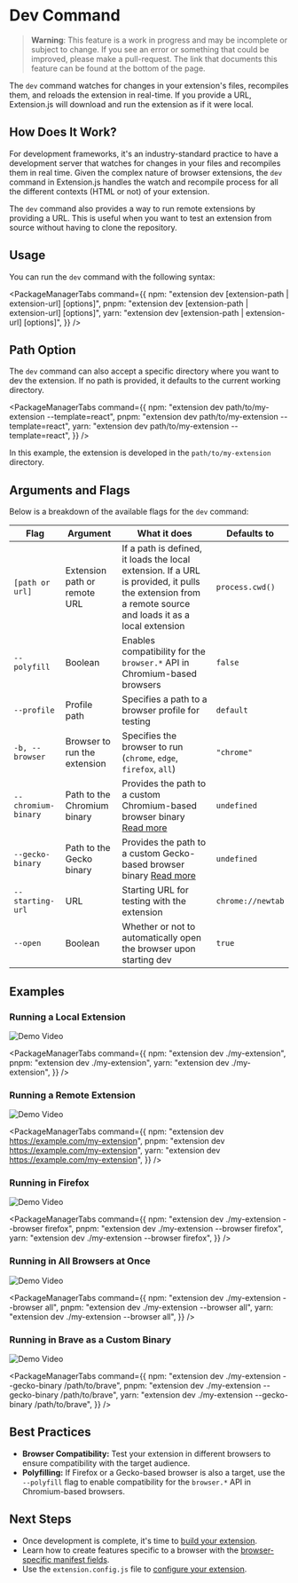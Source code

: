 
<AvatarImage icon="extension" />

# Dev Command

> **Warning**: This feature is a work in progress and may be incomplete or subject to change. If you see an error or something that could be improved, please make a pull-request. The link that documents this feature can be found at the bottom of the page.

The `dev` command watches for changes in your extension's files, recompiles them, and reloads the extension in real-time. If you provide a URL, Extension.js will download and run the extension as if it were local.

## How Does It Work?

For development frameworks, it's an industry-standard practice to have a development server that watches for changes in your files and recompiles them in real time. Given the complex nature of browser extensions, the `dev` command in Extension.js handles the watch and recompile process for all the different contexts (HTML or not) of your extension.

The `dev` command also provides a way to run remote extensions by providing a URL. This is useful when you want to test an extension from source without having to clone the repository.

## Usage

You can run the `dev` command with the following syntax:

<PackageManagerTabs
  command={{
    npm: "extension dev [extension-path | extension-url] [options]",
    pnpm: "extension dev [extension-path | extension-url] [options]",
    yarn: "extension dev [extension-path | extension-url] [options]",
  }}
/>

## Path Option

The `dev` command can also accept a specific directory where you want to dev the extension.
If no path is provided, it defaults to the current working directory.

<PackageManagerTabs
  command={{
    npm: "extension dev path/to/my-extension --template=react",
    pnpm: "extension dev path/to/my-extension --template=react",
    yarn: "extension dev path/to/my-extension --template=react",
  }}
/>

In this example, the extension is developed in the `path/to/my-extension` directory.

## Arguments and Flags

Below is a breakdown of the available flags for the `dev` command:

| Flag                | Argument                     | What it does                                                                                                                                            | Defaults to       |
| ------------------- | ---------------------------- | ------------------------------------------------------------------------------------------------------------------------------------------------------- | ----------------- |
| `[path or url]`     | Extension path or remote URL | If a path is defined, it loads the local extension. If a URL is provided, it pulls the extension from a remote source and loads it as a local extension | `process.cwd()`   |
| `--polyfill`        | Boolean                      | Enables compatibility for the `browser.*` API in Chromium-based browsers                                                                                | `false`           |
| `--profile`         | Profile path                 | Specifies a path to a browser profile for testing                                                                                                       | `default`         |
| `-b, --browser`     | Browser to run the extension | Specifies the browser to run (`chrome`, `edge`, `firefox`, `all`)                                                                                       | `"chrome"`        |
| `--chromium-binary` | Path to the Chromium binary  | Provides the path to a custom Chromium-based browser binary [Read more](../browsers/unsupported.mdx)                                                    | `undefined`       |
| `--gecko-binary`    | Path to the Gecko binary     | Provides the path to a custom Gecko-based browser binary [Read more](../browsers/unsupported.mdx)                                                       | `undefined`       |
| `--starting-url`    | URL                          | Starting URL for testing with the extension                                                                                                             | `chrome://newtab` |
| `--open`            | Boolean                      | Whether or not to automatically open the browser upon starting dev                                                                                      | `true`            |

## Examples

### Running a Local Extension

![Demo Video](https://placehold.co/600x400)

<PackageManagerTabs
  command={{
    npm: "extension dev ./my-extension",
    pnpm: "extension dev ./my-extension",
    yarn: "extension dev ./my-extension",
  }}
/>

### Running a Remote Extension

![Demo Video](https://placehold.co/600x400)

<PackageManagerTabs
  command={{
    npm: "extension dev https://example.com/my-extension",
    pnpm: "extension dev https://example.com/my-extension",
    yarn: "extension dev https://example.com/my-extension",
  }}
/>

### Running in Firefox

![Demo Video](https://placehold.co/600x400)

<PackageManagerTabs
  command={{
    npm: "extension dev ./my-extension --browser firefox",
    pnpm: "extension dev ./my-extension --browser firefox",
    yarn: "extension dev ./my-extension --browser firefox",
  }}
/>

### Running in All Browsers at Once

![Demo Video](https://placehold.co/600x400)

<PackageManagerTabs
  command={{
    npm: "extension dev ./my-extension --browser all",
    pnpm: "extension dev ./my-extension --browser all",
    yarn: "extension dev ./my-extension --browser all",
  }}
/>

### Running in Brave as a Custom Binary

![Demo Video](https://placehold.co/600x400)

<PackageManagerTabs
  command={{
    npm: "extension dev ./my-extension --gecko-binary /path/to/brave",
    pnpm: "extension dev ./my-extension --gecko-binary /path/to/brave",
    yarn: "extension dev ./my-extension --gecko-binary /path/to/brave",
  }}
/>

## Best Practices

- **Browser Compatibility:** Test your extension in different browsers to ensure compatibility with the target audience.
- **Polyfilling:** If Firefox or a Gecko-based browser is also a target, use the `--polyfill` flag to enable compatibility for the `browser.*` API in Chromium-based browsers.

## Next Steps

- Once development is complete, it's time to [build your extension](/docs/commands/build).
- Learn how to create features specific to a browser with the [browser-specific manifest fields](/docs/features/browser-fields).
- Use the `extension.config.js` file to [configure your extension](/docs/configuration).
